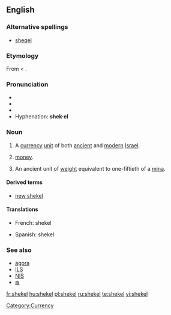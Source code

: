 {{was wotd|2006|November|22}}
==English==
{{wikipedia}}

===Alternative spellings===
* [[sheqel]]

===Etymology===
From {{Hebr.}} {{term|sc=Hebr|שקל|tr=sheqel}} < {{term|sc=Hebr|שקל|tr=shaqal||to [[weigh]]}}.

===Pronunciation===
* {{IPA|/'ʃekəl/}}
* {{audio|en-us-shekel.ogg|Audio (US)}}
* {{rhymes|ɛkəl}}
* Hyphenation: '''shek·el'''

===Noun===
{{en-noun|pl='''[[shekels]]''' or '''[[shekalim]]'''}}

# A [[currency]] [[unit]] of both [[ancient]] and [[modern]] [[Israel]].
# {{context|informal}} [[money]].
# An ancient unit of [[weight]] equivalent to one-fiftieth of a [[mina]].

====Derived terms====
* [[new shekel]]

====Translations====
{{trans-top|currency unit in Israel}}
* French: shekel {{m}}
{{trans-mid}}
* Spanish: shekel {{m}}
{{trans-bottom}}

===See also===
* [[agora]]
* [[ILS]]
* [[NIS]]
* [[₪]]

[[Category:Currency]]

[[fr:shekel]]
[[hu:shekel]]
[[pl:shekel]]
[[ru:shekel]]
[[te:shekel]]
[[vi:shekel]]